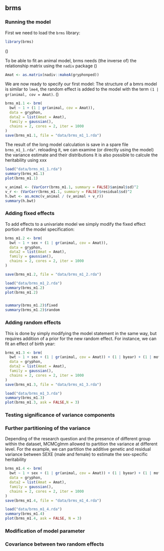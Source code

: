 ## brms

### Running the model

First we need to load the `brms` library:
```r
library(brms)
```
(<!--  May be add a sentence about brms and its link to stan ? -->)

To be able to fit an animal model, brms needs (the inverse of) the relationship matrix using the `nadiv` package (<!--  May be add a sentence about nadiv? -->)

```r
Amat <- as.matrix(nadiv::makeA(gryphonped))
```
We are now ready to specify our first model:
The structure of a bmrs model is similar to `lme4`, the random effect is added to the model with the term `(1 | gr(animal, cov = Amat)`. (<!-- more explanation-->)

```r
brms_m1.1 <- brm(
  bwt ~ 1 + (1 | gr(animal, cov = Amat)),
  data = gryphon,
  data2 = list(Amat = Amat),
  family = gaussian(),
  chains = 2, cores = 2, iter = 1000
)
save(brms_m1.1, file = "data/brms_m1_1.rda")
```

The result of the long model calculation is save in a spare file `brms_m1_1.rda"`.
reloading it, we can examine (or directly using the model) the variance estimate and their distributions
It is also possible to calcule the heritability using xxx

```r
load("data/brms_m1_1.rda")
summary(brms_m1.1)
plot(brms_m1.1)

v_animal <- (VarCorr(brms_m1.1, summary = FALSE)$animal$sd)^2
v_r <- (VarCorr(brms_m1.1, summary = FALSE)$residual$sd)^2
h.bwt <- as.mcmc(v_animal / (v_animal + v_r))
summary(h.bwt)
```

<!-- autocorrelation diagnostic -->



### Adding fixed effects

To add effects to a univariate model we simply modify the fixed effect portion of the model specification:

```r
brms_m1.2 <- brm(
  bwt ~ 1 + sex + (1 | gr(animal, cov = Amat)),
  data = gryphon,
  data2 = list(Amat = Amat),
  family = gaussian(),
  chains = 2, cores = 2, iter = 1000
)

save(brms_m1.2, file = "data/brms_m1_2.rda")
```

```r
load("data/brms_m1_2.rda")
summary(brms_m1.2)
plot(brms_m1.2)


summary(brms_m1.2)$fixed
summary(brms_m1.2)$random
```

### Adding random effects

This is done by simply modifying the model statement in the same way, but requires addition of a prior for the new random effect. For instance, we can fit an effect of birth year:


```r
brms_m1.3 <- brm(
  bwt ~ 1 + sex + (1 | gr(animal, cov = Amat)) + (1 | byear) + (1 | mother),
  data = gryphon,
  data2 = list(Amat = Amat),
  family = gaussian(),
  chains = 2, cores = 2, iter = 1000
)
save(brms_m1.3, file = "data/brms_m1_3.rda")
```

```r
load("data/brms_m1_3.rda")
summary(brms_m1.3)
plot(brms_m1.3, ask = FALSE,N = 3)
```


### Testing significance of variance components

<!-- how to compare models?  DIC or Ci of estimate or other test  -->


### Further partitioning of the variance

Depending of the research question and the presence of different group within the dataset, MCMCglmm allowed to partition the variance at different level. For the example, we can partition the additive genetic and residual variance between SEXE (male and female) to estimate the sex-specific heritability 

 <!-- need to check the code  I never partition a random effect with lme4 + need to apply it to the residual level too, more too do here -->

```r
brms_m1.4 <- brm(
  bwt ~ 1 + sex + (1 | gr(animal, cov = Amat)) + (1 | byear) + (1 | mother),
  data = gryphon,
  data2 = list(Amat = Amat),
  family = gaussian(),
  chains = 2, cores = 2, iter = 1000
)
save(brms_m1.4, file = "data/brms_m1_4.rda")
```

```r
load("data/brms_m1_4.rda")
summary(brms_m1.4)
plot(brms_m1.4, ask = FALSE, N = 3)
```


### Modification of model parameter

### Covariance between two random effects

